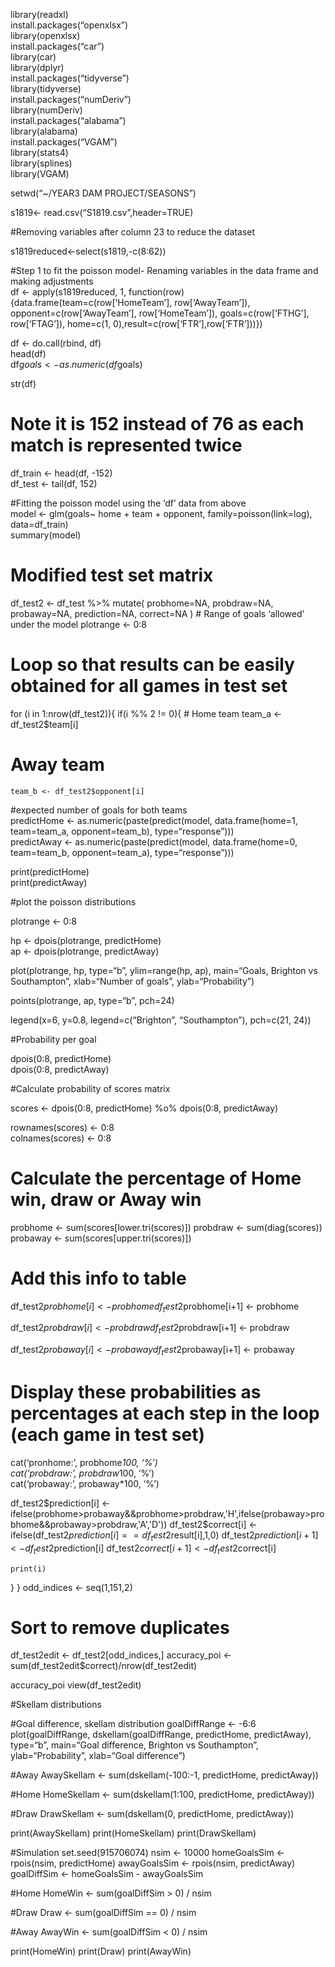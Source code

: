 library(readxl)   
install.packages("openxlsx")    
library(openxlsx)    
install.packages("car")   
library(car)    
library(dplyr)    
install.packages("tidyverse")   
library(tidyverse)   
install.packages("numDeriv")   
library(numDeriv)   
install.packages("alabama")  
library(alabama)   
install.packages("VGAM")   
library(stats4)  
library(splines)  
library(VGAM)   

setwd("~/YEAR3 DAM PROJECT/SEASONS")
  
s1819<- read.csv("S1819.csv",header=TRUE)    
  
#Removing variables after column 23 to reduce the dataset   
  
s1819reduced<-select(s1819,-c(8:62))    

#Step 1 to fit the poisson model- Renaming variables in the data frame and making adjustments    
df <- apply(s1819reduced, 1, function(row){data.frame(team=c(row['HomeTeam'], row['AwayTeam']), opponent=c(row['AwayTeam'], row['HomeTeam']), goals=c(row['FTHG'], row['FTAG']), home=c(1, 0),result=c(row['FTR'],row['FTR']))})    
  
df <- do.call(rbind, df)    
head(df)    
df$goals <- as.numeric(df$goals)    
  
str(df)    

# Note it is 152 instead of 76 as each match is represented twice 
df_train <- head(df, -152)  
df_test <- tail(df, 152)  
  
#Fitting the poisson model using the 'df' data from above    
model <- glm(goals~ home + team + opponent, family=poisson(link=log), data=df_train)   
summary(model)   
  
# Modified test set matrix 
df_test2 <- df_test %>% mutate( 
  probhome=NA, 
  probdraw=NA, 
  probaway=NA, 
  prediction=NA, 
  correct=NA 
) 
# Range of goals 'allowed' under the model 
plotrange <- 0:8 
  
# Loop so that results can be easily obtained for all games in test set 
for (i in 1:nrow(df_test2)){ 
  if(i %% 2 != 0){ 
# Home team 
    team_a <- df_test2$team[i] 
    
# Away team 
    team_b <- df_test2$opponent[i] 
    
#expected number of goals for both teams   
    predictHome <- as.numeric(paste(predict(model, data.frame(home=1, team=team_a, opponent=team_b), type="response")))  
    predictAway <- as.numeric(paste(predict(model, data.frame(home=0, team=team_b, opponent=team_a), type="response"))) 
     
     
print(predictHome)   
print(predictAway)   
  
#plot the poisson distributions   
  
plotrange <- 0:8 
  
hp <- dpois(plotrange, predictHome)   
ap <- dpois(plotrange, predictAway)   
  
plot(plotrange, hp, type="b", ylim=range(hp, ap), main="Goals, Brighton vs Southampton", xlab="Number of goals", ylab="Probability")   
  
points(plotrange, ap, type="b", pch=24)   
  
legend(x=6, y=0.8, legend=c("Brighton", "Southampton"), pch=c(21, 24))   
  
  
#Probability per goal   
  
dpois(0:8, predictHome)   
dpois(0:8, predictAway)   
  
#Calculate probability of scores matrix    
  
scores <- dpois(0:8, predictHome) %o% dpois(0:8, predictAway)   
  
rownames(scores) <- 0:8  
colnames(scores) <- 0:8 
  
# Calculate the percentage of Home win, draw or Away win  
     
probhome <- sum(scores[lower.tri(scores)]) 
probdraw <- sum(diag(scores))  
probaway <- sum(scores[upper.tri(scores)])  
  
# Add this info to table 
df_test2$probhome[i] <- probhome 
df_test2$probhome[i+1] <- probhome 
     
df_test2$probdraw[i] <- probdraw 
df_test2$probdraw[i+1] <- probdraw 
     
df_test2$probaway[i] <- probaway 
df_test2$probaway[i+1] <- probaway 
    
# Display these probabilities as percentages at each step in the loop (each game in test set) 
 cat('pronhome: ', probhome*100, '%')  
cat('probdraw: ', probdraw*100, '%')  
cat('probaway: ', probaway*100, '%')  
  
df_test2$prediction[i] <- ifelse(probhome>probaway&&probhome>probdraw,'H',ifelse(probaway>probhome&&probaway>probdraw,'A','D')) 
    df_test2$correct[i] <- ifelse(df_test2$prediction[i]==df_test2$result[i],1,0) 
    df_test2$prediction[i+1] <- df_test2$prediction[i] 
    df_test2$correct[i+1] <- df_test2$correct[i] 
     
     
    print(i) 
  } 
} 
odd_indices <- seq(1,151,2) 

# Sort to remove duplicates 
df_test2edit <- df_test2[odd_indices,] 
accuracy_poi <- sum(df_test2edit$correct)/nrow(df_test2edit) 

accuracy_poi
view(df_test2edit)

#Skellam distributions 

#Goal difference, skellam distribution 
goalDiffRange <- -6:6 
plot(goalDiffRange, dskellam(goalDiffRange, predictHome, predictAway), type="b", main="Goal difference, Brighton vs Southampton", ylab="Probability", xlab="Goal difference") 

#Away 
AwaySkellam <- sum(dskellam(-100:-1, predictHome, predictAway))  

#Home 
HomeSkellam <- sum(dskellam(1:100, predictHome, predictAway))  

#Draw 
DrawSkellam <- sum(dskellam(0, predictHome, predictAway))  

print(AwaySkellam) 
print(HomeSkellam) 
print(DrawSkellam) 

#Simulation 
set.seed(915706074) 
nsim <- 10000 
homeGoalsSim <- rpois(nsim, predictHome) 
awayGoalsSim <- rpois(nsim, predictAway) 
goalDiffSim <- homeGoalsSim - awayGoalsSim 

#Home 
HomeWin <- sum(goalDiffSim > 0) / nsim  

#Draw 
Draw <- sum(goalDiffSim == 0) / nsim  

#Away 
AwayWin <- sum(goalDiffSim < 0) / nsim  

print(HomeWin) 
print(Draw) 
print(AwayWin) 

 


